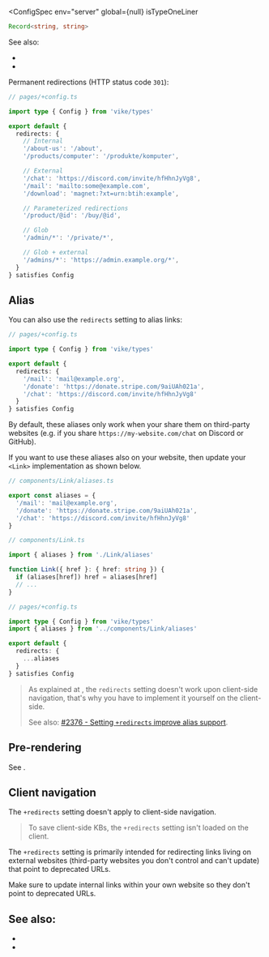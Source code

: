 
<ConfigSpec
  env="server"
  global={null}
  isTypeOneLiner
>
```ts
Record<string, string>
```
</ConfigSpec>

See also:

- <Link href="/redirect" noBreadcrumb={true} />
- <Link href="/render" noBreadcrumb={true} />

Permanent redirections (HTTP status code `301`):

```ts
// pages/+config.ts

import type { Config } from 'vike/types'

export default {
  redirects: {
    // Internal
    '/about-us': '/about',
    '/products/computer': '/produkte/komputer',

    // External
    '/chat': 'https://discord.com/invite/hfHhnJyVg8',
    '/mail': 'mailto:some@example.com',
    '/download': 'magnet:?xt=urn:btih:example',

    // Parameterized redirections
    '/product/@id': '/buy/@id',

    // Glob
    '/admin/*': '/private/*',

    // Glob + external
    '/admins/*': 'https://admin.example.org/*',
  }
} satisfies Config
```


## Alias

You can also use the `redirects` setting to alias links:

```ts
// pages/+config.ts

import type { Config } from 'vike/types'

export default {
  redirects: {
    '/mail': 'mail@example.org',
    '/donate': 'https://donate.stripe.com/9aiUAh021a',
    '/chat': 'https://discord.com/invite/hfHhnJyVg8'
  }
} satisfies Config
```

By default, these aliases only work when your share them on third-party websites (e.g. if you share `https://my-website.com/chat` on Discord or GitHub).

If you want to use these aliases also on your website, then update your `<Link>` implementation as shown below.

```ts
// components/Link/aliases.ts

export const aliases = {
  '/mail': 'mail@example.org',
  '/donate': 'https://donate.stripe.com/9aiUAh021a',
  '/chat': 'https://discord.com/invite/hfHhnJyVg8'
}
```

```ts
// components/Link.ts

import { aliases } from './Link/aliases'

function Link({ href }: { href: string }) {
  if (aliases[href]) href = aliases[href]
  // ...
}
```

```ts
// pages/+config.ts

import type { Config } from 'vike/types'
import { aliases } from '../components/Link/aliases'

export default {
  redirects: {
    ...aliases
  }
} satisfies Config
```

> As explained at <Link href="#client-navigation" />, the `redirects` setting doesn't work upon client-side navigation, that's why you have to implement it yourself on the client-side.
>
> See also: [#2376 - Setting `+redirects` improve alias support](https://github.com/vikejs/vike/issues/2376).


## Pre-rendering

See <Link href="/prerender#redirects" doNotInferSectionTitle />.


## Client navigation

The `+redirects` setting doesn't apply to <Link href="/client-routing">client-side navigation</Link>.

> To save client-side KBs, the `+redirects` setting isn't loaded on the client.

The `+redirects` setting is primarily intended for redirecting links living on external websites (third-party websites you don't control and can't update) that point to deprecated URLs.

Make sure to update internal links within your own website so they don't point to deprecated URLs.

## See also:

- <Link href="/redirect" />
- <Link href="/settings" />
